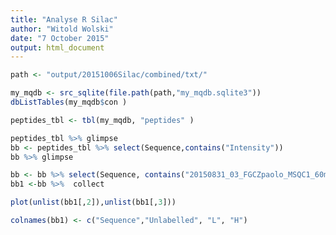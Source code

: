 ```yaml
---
title: "Analyse R Silac"
author: "Witold Wolski"
date: "7 October 2015"
output: html_document
---
```




```r
path <- "output/20151006Silac/combined/txt/"

my_mqdb <- src_sqlite(file.path(path,"my_mqdb.sqlite3"))
dbListTables(my_mqdb$con )

peptides_tbl <- tbl(my_mqdb, "peptides" )

peptides_tbl %>% glimpse
bb <- peptides_tbl %>% select(Sequence,contains("Intensity"))
bb %>% glimpse

bb <- bb %>% select(Sequence, contains("20150831_03_FGCZpaolo_MSQC1_60min")) %>% arrange(Sequence)
bb1 <-bb %>%  collect 

plot(unlist(bb1[,2]),unlist(bb1[,3]))

colnames(bb1) <- c("Sequence","Unlabelled", "L", "H")

```
